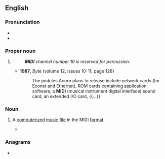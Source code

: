 {{also|midi|Midi|miði|mídí}}
{{wikipedia}}
==English==

===Pronunciation===
* {{IPA|en|/ˈmɪdi/}}
* {{rhymes|en|ɪdi|s=2}}

===Proper noun===
{{en-proper noun}}

# {{abbreviation of|en|{{w|Musical Instrument Digital Interface}}}}
#: '''''MIDI''' channel number 10 is reserved for percussion.''
#* '''1987''', ''Byte'' (volume 12, issues 10-11, page 126)
#*: The podules Acorn plans to release include network cards (for Econet and Ethernet), ROM cards containing application software, a '''MIDI''' (musical instrument digital interface) sound card, an extended I/O card, {{...}}

===Noun===
{{en-noun}}

# {{lb|en|informal}} A [[computerized]] [[music]] [[file]] in the MIDI [[format]].
#* {{quote-book|en|year=1998|author=Judi N. Fernandez|title=WAVs, MIDIs & RealAudio: Enjoying Sound on Your Computer|passage=When you collect a group of '''MIDIs''' into an album, you can play them much like a CD, with repeat mode, random mode, and a programmed playlist.}}

===Anagrams===
* {{anagrams|en|a=diim|imid|imid-}}